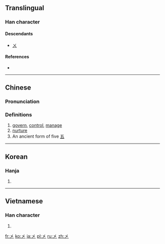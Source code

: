 {{also|乂}}
==Translingual==

===Han character===
{{Han char|rn=4|rad=丿|as=01|sn=2|four=40000|canj=K}}

====Descendants====
* [[ㄨ]]

====References====
* {{Han ref|kx=0081.180|hdz=10031.040|uh=3405|ud=13317}}

----

==Chinese==
{{zh-forms}}

===Pronunciation===
{{zh-pron
|m=wǔ
|c=ng5
|mc=
|oc=
|ma=
|cat=v,num
}}

===Definitions===
{{zh-hanzi}}

# [[govern]], [[control]], [[manage]]
# [[nurture]]
# An ancient form of five [[五]]

----

==Korean==

===Hanja===
{{ko-hanja|hangeul=오|rv=o|mr=o|y=o|eumhun=다섯|ehrv=daseot|ehmr=tasŏt|ehy=tases}}

# {{defn|lang=ko|sort=丿01}}

----

==Vietnamese==

===Han character===
{{vi-hantu|ngũ|rs=丿01}}

# {{defn|lang=vi|sort=丿01}}

[[fr:㐅]]
[[ko:㐅]]
[[ja:㐅]]
[[pl:㐅]]
[[ru:㐅]]
[[zh:㐅]]